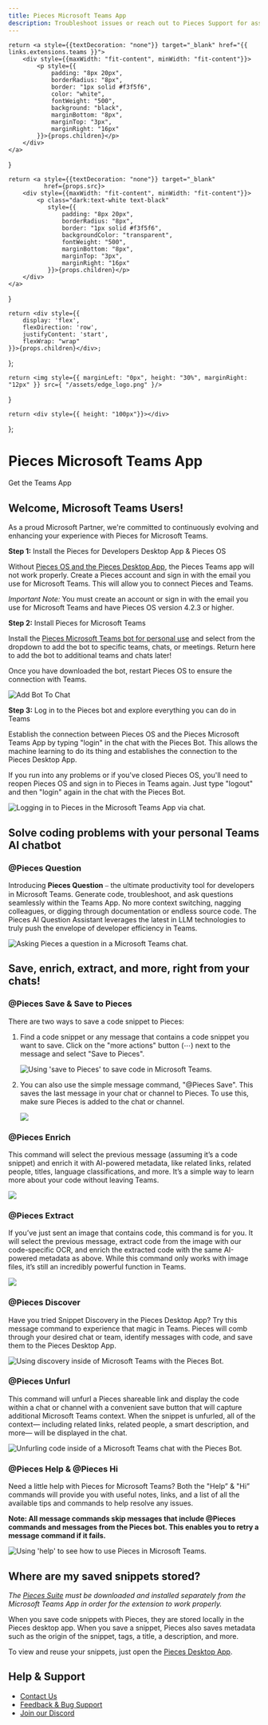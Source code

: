 ```yaml
---
title: Pieces Microsoft Teams App
description: Troubleshoot issues or reach out to Pieces Support for assistance with the Pieces for Developers Microsoft Teams App.
---
```


<link rel="canonical" href="https://docs.pieces.app/extensions-plugins/teams" />

    return <a style={{textDecoration: "none"}} target="_blank" href="{{ links.extensions.teams }}">
        <div style={{maxWidth: "fit-content", minWidth: "fit-content"}}>
            <p style={{
                padding: "8px 20px",
                borderRadius: "8px",
                border: "1px solid #f3f5f6",
                color: "white",
                fontWeight: "500",
                background: "black",
                marginBottom: "8px",
                marginTop: "3px",
                marginRight: "16px"
            }}>{props.children}</p>
        </div>
    </a>
}

    return <a style={{textDecoration: "none"}} target="_blank"
              href={props.src}>
        <div style={{maxWidth: "fit-content", minWidth: "fit-content"}}>
            <p class="dark:text-white text-black"
               style={{
                   padding: "8px 20px",
                   borderRadius: "8px",
                   border: "1px solid #f3f5f6",
                   backgroundColor: "transparent",
                   fontWeight: "500",
                   marginBottom: "8px",
                   marginTop: "3px",
                   marginRight: "16px"
               }}>{props.children}</p>
        </div>
    </a>
}

    return <div style={{
        display: 'flex',
        flexDirection: 'row',
        justifyContent: 'start',
        flexWrap: "wrap"
    }}>{props.children}</div>;
};

    return <img style={{ marginLeft: "0px", height: "30%", marginRight: "12px" }} src={ "/assets/edge_logo.png" }/>
}

    return <div style={{ height: "100px"}}></div>
};


<GridFlexRow>
    <h1>Pieces Microsoft Teams App</h1>
</GridFlexRow>

<GridFlexRow>
    <InstallButton>Get the Teams App</InstallButton>
    <ReleasePill src="https://code.pieces.app/updates/introducing-pieces-for-microsoft-teams" children="Current Version: {{ versions.teams }}"></ReleasePill>
</GridFlexRow>

## Welcome, Microsoft Teams Users!
As a proud Microsoft Partner, we're committed to continuously evolving and enhancing your experience with Pieces for Microsoft Teams.

**Step 1:** Install the Pieces for Developers Desktop App & Pieces OS

Without [Pieces OS and the Pieces Desktop App](https://docs.pieces.app/what-am-i-installing), the Pieces Teams app will not work properly. Create a Pieces account and sign in with the email you use for Microsoft Teams. This will allow you to connect Pieces and Teams.

_Important Note:_ You must create an account or sign in with the email you use for Microsoft Teams and have Pieces OS version 4.2.3 or higher.

**Step 2:** Install Pieces for Microsoft Teams

Install the [Pieces Microsoft Teams bot for personal use](https://teams.microsoft.com/l/app/789f23b3-d882-45ca-b3a3-de7f850656ea?source=app-details-dialog) and select from the dropdown to add the bot to specific teams, chats, or meetings. Return here to add the bot to additional teams and chats later!

Once you have downloaded the bot, restart Pieces OS to ensure the connection with Teams.

![Add Bot To Chat](https://storage.googleapis.com/pieces_multimedia/PROMOTIONAL/PIECES_FOR_DEVELOPERS/MICROSOFT_TEAMS/WINDOWS/ANY_FEATURE/16X9/PIECES_FOR_DEVELOPERS-MICROSOFT_TEAMS-ANY_FEATURE-WINDOWS-16X9-5_15_2023.GIF)

**Step 3:** Log in to the Pieces bot and explore everything you can do in Teams

Establish the connection between Pieces OS and the Pieces Microsoft Teams App by typing "login" in the chat with the Pieces Bot. This allows the machine learning to do its thing and establishes the connection to the Pieces Desktop App.

If you run into any problems or if you've closed Pieces OS, you'll need to reopen Pieces OS and sign in to Pieces in Teams again. Just type "logout" and then "login" again in the chat with the Pieces Bot.

![Logging in to Pieces in the Microsoft Teams App via chat.](https://storage.googleapis.com/pieces_multimedia/PROMOTIONAL/PIECES_FOR_DEVELOPERS/MICROSOFT_TEAMS/WINDOWS/PERSONAL_DOMAIN/16X9/PIECES_FOR_DEVELOPERS-MICROSOFT_TEAMS-PERSONAL_DOMAIN-WINDOWS-16X9-5_15_2023.GIF)

## Solve coding problems with your personal Teams AI chatbot

### @Pieces Question

Introducing **Pieces Question** ⎯ the ultimate productivity tool for developers in Microsoft Teams. Generate code, troubleshoot, and ask questions seamlessly within the Teams App. No more context switching, nagging colleagues, or digging through documentation or endless source code. The Pieces AI Question Assistant leverages the latest in LLM technologies to truly push the envelope of developer efficiency in Teams.

![Asking Pieces a question in a Microsoft Teams chat.](https://storage.googleapis.com/pieces_multimedia/PROMOTIONAL/PIECES_FOR_DEVELOPERS/MICROSOFT_TEAMS/WINDOWS/ANY_FEATURE/16X9/PIECES_FOR_DEVELOPERS-MICROSOFT_TEAMS-ANY_FEATURE-WINDOWS-16X9-5_21_2023.GIF)


## Save, enrich, extract, and more, right from your chats!

### @Pieces Save & Save to Pieces

There are two ways to save a code snippet to Pieces:

1. Find a code snippet or any message that contains a code snippet you want to save. Click on the "more actions" button (⋯) next to the message and select "Save to Pieces".

    ![Using 'save to Pieces' to save code in Microsoft Teams.](https://storage.googleapis.com/pieces_multimedia/PROMOTIONAL/PIECES_FOR_DEVELOPERS/MICROSOFT_TEAMS/MACOS/RIGHT-CLICK_SAVE/16X9/PIECES_FOR_DEVELOPERS-MICROSOFT_TEAMS-RIGHT-CLICK_SAVE-MACOS-16X9-5_15_2023.GIF)

2. You can also use the simple message command, "@Pieces Save". This saves the last message in your chat or channel to Pieces. To use this, make sure Pieces is added to the chat or channel.

    ![](https://storage.googleapis.com/pieces_multimedia/PROMOTIONAL/PIECES_FOR_DEVELOPERS/MICROSOFT_TEAMS/WINDOWS/SHARE_TO_TEAMS/16X9/PIECES_FOR_DEVELOPERS-MICROSOFT_TEAMS-SHARE_TO_TEAMS-WINDOWS-16X9-5_15_2023.GIF)


### @Pieces Enrich

This command will select the previous message (assuming it’s a code snippet) and enrich it with AI-powered metadata, like related links, related people, titles, language classifications, and more. It’s a simple way to learn more about your code without leaving Teams.

![](https://storage.googleapis.com/pieces_multimedia/PROMOTIONAL/PIECES_FOR_DEVELOPERS/DESKTOP/WINDOWS/CONTEXT_ENRICHMENT/16X9/PIECES_FOR_DEVELOPERS-DESKTOP-CONTEXT_ENRICHMENT-WINDOWS-16X9-5_16_2023.GIF)


### @Pieces Extract

If you’ve just sent an image that contains code, this command is for you. It will select the previous message, extract code from the image with our code-specific OCR, and enrich the extracted code with the same AI-powered metadata as above. While this command only works with image files, it’s still an incredibly powerful function in Teams.

![](https://storage.googleapis.com/pieces_multimedia/PROMOTIONAL/PIECES_FOR_DEVELOPERS/DESKTOP/WINDOWS/OCR/16X9/PIECES_FOR_DEVELOPERS-DESKTOP-OCR-WINDOWS-16X9-5_17_2023.GIF)


### @Pieces Discover

Have you tried Snippet Discovery in the Pieces Desktop App? Try this message command to experience that magic in Teams. Pieces will comb through your desired chat or team, identify messages with code, and save them to the Pieces Desktop App.

![Using discovery inside of Microsoft Teams with the Pieces Bot.](https://storage.googleapis.com/pieces_multimedia/PROMOTIONAL/PIECES_FOR_DEVELOPERS/MICROSOFT_TEAMS/WINDOWS/SAVE_TO_PIECES/16X9/PIECES_FOR_DEVELOPERS-MICROSOFT_TEAMS-SAVE_TO_PIECES-WINDOWS-16X9-5_22_2023.GIF)


### @Pieces Unfurl

This command will unfurl a Pieces shareable link and display the code within a chat or channel with a convenient save button that will capture additional Microsoft Teams context. When the snippet is unfurled, all of the context— including related links, related people, a smart description, and more— will be displayed in the chat.

![Unfurling code inside of a Microsoft Teams chat with the Pieces Bot.](https://storage.googleapis.com/pieces_multimedia/PROMOTIONAL/PIECES_FOR_DEVELOPERS/MICROSOFT_TEAMS/WINDOWS/LINK_SHARING/16X9/PIECES_FOR_DEVELOPERS-MICROSOFT_TEAMS-LINK_SHARING-WINDOWS-16X9-5_15_2023.GIF)


### @Pieces Help & @Pieces Hi

Need a little help with Pieces for Microsoft Teams? Both the "Help” & "Hi” commands will provide you with useful notes, links, and a list of all the available tips and commands to help resolve any issues.

**Note: All message commands skip messages that include @Pieces commands and messages from the Pieces bot. This enables you to retry a message command if it fails.**

![Using 'help' to see how to use Pieces in Microsoft Teams.](https://storage.googleapis.com/pieces_multimedia/PROMOTIONAL/PIECES_FOR_DEVELOPERS/MICROSOFT_TEAMS/WINDOWS/ANY_FEATURE/16X9/PIECES_FOR_DEVELOPERS-MICROSOFT_TEAMS-ANY_FEATURE-WINDOWS-16X9-5_22_2023.GIF)


## Where are my saved snippets stored?

_The <a href="{{ links.installation.pieces_suite_manager }}">Pieces Suite</a> must be downloaded and installed separately from the Microsoft Teams App in order for the extension to work properly._

When you save code snippets with Pieces, they are stored locally in the Pieces desktop app.
When you save a snippet, Pieces also saves metadata such as the origin of the snippet, tags, a title, a description, and more.

To view and reuse your snippets, just open the [Pieces Desktop App](/installation-getting-started/what-am-i-installing).

## Help & Support

- [Contact Us](https://code.pieces.app/contact)
- [Feedback & Bug Support](https://getpieces.typeform.com/to/mCjBSIjF#page=docs-teams)
- [Join our Discord](https://discord.com/invite/getpieces)